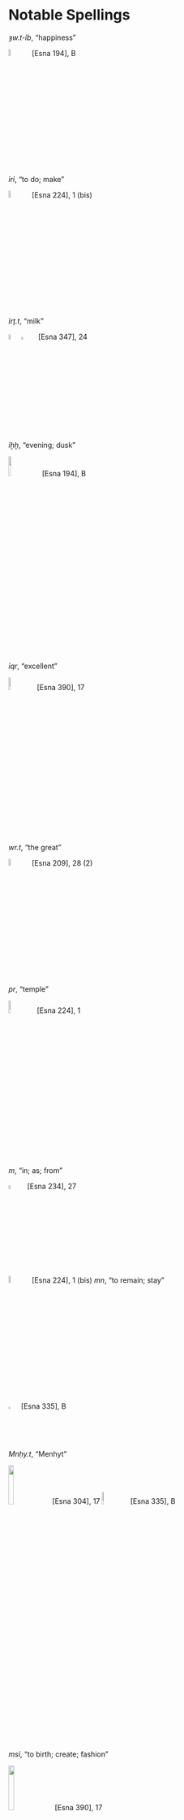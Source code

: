 # Notable Spellings {-}  
  
*ȝw.t-ỉb*, "happiness"  
  
![](./images/194_3.png){width=6%}&nbsp;&nbsp;&nbsp;&nbsp;[Esna 194], B

*ỉrỉ*, "to do; make"

![](./images/224_1b.png){width=6%}&nbsp;&nbsp;&nbsp;&nbsp;[Esna 224], 1 (bis)  

*ỉrṯ.t*, "milk"  
  
![](./images/347_25a1.png){width=5%}![](./images/347_25a2.png){width=3.5%}&nbsp;&nbsp;&nbsp;&nbsp;[Esna 347], 24 
  
  
  
*ỉḫḫ*, "evening; dusk"
  
![](./images/194_2.png){width=10%}&nbsp;&nbsp;&nbsp;&nbsp;[Esna 194], B

*ỉqr*, "excellent"  
  
![](./images/390_17_2.png){width=8%}&nbsp;&nbsp;&nbsp;&nbsp;[Esna 390], 17 

*wr.t*, "the great"  
  
![](./images/209_28b.png){width=6%}&nbsp;&nbsp;&nbsp;&nbsp;[Esna 209], 28 (2)  
  
  
*pr*, "temple"  
  
![](./images/224_1c.png){width=8%}&nbsp;&nbsp;&nbsp;&nbsp;[Esna 224], 1  

*m*, "in; as; from"  
  
![](./images/234_27a.png){width=4.2%}&nbsp;&nbsp;&nbsp;&nbsp;[Esna 234], 27  
  
![](./images/224_1j.png){width=6%}&nbsp;&nbsp;&nbsp;&nbsp;[Esna 224], 1 (bis)
*mn*, "to remain; stay"  
  
![](./images/335_B_2.png){width=1.8%}&nbsp;&nbsp;&nbsp;&nbsp;[Esna 335], B  
  
*Mnḥy.t*, "Menhyt"  
  
![](./images/304_17_1.png){width=14%}&nbsp;&nbsp;&nbsp;&nbsp;[Esna 304], 17
![](./images/335_B_3.png){width=8%}&nbsp;&nbsp;&nbsp;&nbsp;[Esna 335], B   
  
*msỉ*, "to birth; create; fashion"  
   
![](./images/390_17_1.png){width=15%}&nbsp;&nbsp;&nbsp;&nbsp;[Esna 390], 17  
   
*mzỉ*, "to present; offer"
  
![](./images/347_25a.png){width=4%}&nbsp;&nbsp;&nbsp;&nbsp;[Esna 347], 25 


*Ptḥ*, "Ptah"

![](./images/224_2b.png){width=6%}&nbsp;&nbsp;&nbsp;&nbsp;[Esna 224], 2  
  
*N.t*, "Neith"  
  
![](./images/305_18.png){width=12%}&nbsp;&nbsp;&nbsp;&nbsp;[Esna 305], 18  
  
*nb*, "lord"  
  
![](./images/328_A1.png){width=6%}&nbsp;&nbsp;&nbsp;&nbsp;[Esna 328], A  
   
![](./images/273_6_1.png){width=4.5%}&nbsp;&nbsp;&nbsp;&nbsp;[Esna 273], 6  

*Nb.t-ww*, "Nebtu"  
  
![](./images/306_20_1.png){width=11%}&nbsp;&nbsp;&nbsp;&nbsp;[Esna 306], 30


   
*nḥp*, "potter's wheel"  
  
![](./images/390_17_3.png){width=15%}&nbsp;&nbsp;&nbsp;&nbsp;[Esna 390], 17

  
![](./images/224_1a.png){width=13%}&nbsp;&nbsp;&nbsp;&nbsp;[Esna 224], 1  
  
![](./images/277_20_1.png){width=7%}&nbsp;&nbsp;&nbsp;&nbsp;[Esna 277], 20; [Esna 304], 16 
  
![](./images/310_28_b.png){width=9%}&nbsp;&nbsp;&nbsp;&nbsp;[Esna 310], 28 

*r*, "to; towards; at; until"  
  
![](./images/304_17_3b.png){width=10%}  

*Rʿ*, "Re"  
  
![](./images/224_1e.png){width=8%}&nbsp;&nbsp;&nbsp;&nbsp;[Esna 224], 1  
  
![](./images/231_4.png){width=8%}&nbsp;&nbsp;&nbsp;&nbsp;[Esna 231], 4, 9
  
*ḥb pn nfr*, "this good festival"  
  
![](./images/224_1g.png){width=13%}&nbsp;&nbsp;&nbsp;&nbsp;[Esna 224], 1 
  
*ẖnmw*, "Khnum" (examples from outside the main Khnum litanies)   


![](./images/310_28.png){width=11%}&nbsp;&nbsp;&nbsp;&nbsp;[Esna 310], 28  
  
![](./images/341_9.png){width=9%}&nbsp;&nbsp;&nbsp;&nbsp;[Esna 341], 9; [Esna 371], 1   
  
![](./images/383_B.png){width=14%}&nbsp;&nbsp;&nbsp;&nbsp;[Esna 225], 4, §3  
   
![](./images/383_B.png){width=14%}&nbsp;&nbsp;&nbsp;&nbsp;[Esna 277], 22, §6; [Esna 383], B  
  
![](./images/224_1d.png){width=15%}&nbsp;&nbsp;&nbsp;&nbsp;[Esna 224], 1  
   
![](./images/364_B.png){width=16%}&nbsp;&nbsp;&nbsp;&nbsp;[Esna 364], B   
   
   
![](./images/230_B1.png){width=8%}![](./images/230_B2.png){width=5%}&nbsp;&nbsp;&nbsp;&nbsp;[Esna 230], B

  
![](./images/224_2a.png){width=14%}&nbsp;&nbsp;&nbsp;&nbsp;[Esna 224], 2
  
![](./images/353_A.png){width=14%}&nbsp;&nbsp;&nbsp;&nbsp;[Esna 353], A  
  
![](./images/364_A.png){width=17%}&nbsp;&nbsp;&nbsp;&nbsp;[Esna 364], A  
  
![](./images/353_B.png){width=14%}&nbsp;&nbsp;&nbsp;&nbsp;[Esna 353], B  
  
*snw*, "two"  
  
![](./images/328_B2.png){width=4%}&nbsp;&nbsp;&nbsp;&nbsp;[Esna 328], B; [Esna 346], 25.
  
*sḫpr*, "to create"
  
![](./images/337_A1.png){width=9%}&nbsp;&nbsp;&nbsp;&nbsp;[Esna 337], A 
  
*sḫ.t*, "field"  
  
![](./images/306_20_2.png){width=18%}&nbsp;&nbsp;&nbsp;&nbsp;[Esna 306], 20   
  
*tȝ-sn.t*, "Esna"  
  
![](./images/224_1f.png){width=22%}&nbsp;&nbsp;&nbsp;&nbsp;[Esna 224], 1  
  
![](./images/234_28a.png){width=15%}&nbsp;&nbsp;&nbsp;&nbsp;[Esna 234], 28  

![](./images/274_8_1.png){width=12%}&nbsp;&nbsp;&nbsp;&nbsp;[Esna 231], 3, 10; [Esna 274], 8; [Esna 285], 14; [Esna 383], A (flowers vary slightly)


![](./images/287_17.png){width=14%}&nbsp;&nbsp;&nbsp;&nbsp;[Esna 287], 17  
  
![](./images/288_18.png){width=17%}&nbsp;&nbsp;&nbsp;&nbsp;[Esna 288], 18  
  
![](./images/216_1.png){width=11%}&nbsp;&nbsp;&nbsp;&nbsp;[Esna 216], 1; [Esna 309], 26
  
![](./images/273_6_2.png){width=11%}&nbsp;&nbsp;&nbsp;&nbsp;[Esna 273], 6

### Phrases {-}
  
*r km ḏ.t*, "until the completion of eternity" (?)  
  
![](./images/304_17_3.png){width=22%} 